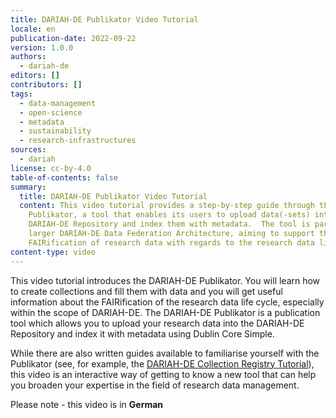 ```yaml
---
title: DARIAH-DE Publikator Video Tutorial
locale: en
publication-date: 2022-09-22
version: 1.0.0
authors:
  - dariah-de
editors: []
contributors: []
tags:
  - data-management
  - open-science
  - metadata
  - sustainability
  - research-infrastructures
sources:
  - dariah
license: cc-by-4.0
table-of-contents: false
summary:
  title: DARIAH-DE Publikator Video Tutorial
  content: This video tutorial provides a step-by-step guide through the DARIAH-DE
    Publikator, a tool that enables its users to upload data(-sets) into the
    DARIAH-DE Repository and index them with metadata.  The tool is part of the
    larger DARIAH-DE Data Federation Architecture, aiming to support the
    FAIRification of research data with regards to the research data life cycle.
content-type: video
---
```

This video tutorial introduces the DARIAH-DE Publikator.  You will learn how to create collections and fill them with data and you will get useful information about the FAIRification of the research data life cycle, especially within the scope of DARIAH-DE.  The DARIAH-DE Publikator is a publication tool which allows you to upload your research data into the DARIAH-DE Repository and index it with metadata using Dublin Core Simple.

While there are also written guides available to familiarise yourself with the Publikator (see, for example, the [DARIAH-DE Collection Registry Tutorial](https://campus.dariah.eu/resource/posts/dariah-de-collection-registry-tutorial)), this video is an interactive way of getting to know a new tool that can help you broaden your expertise in the field of research data management.

Please note - this video is in **German**

<VideoCard provider="youtube" id="4FFH5fJRLdU" title="DARIAH-DE Publikator Tutorial" subtitle="Click here to view" image="images/publikator-video.png" />
